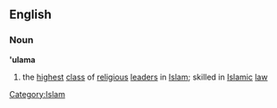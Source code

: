 ==English==
===Noun===
''' 'ulama'''
# the [[highest]] [[class]] of [[religious]] [[leader]]s in [[Islam]]; skilled in [[Islamic]] [[law]]
[[Category:Islam]]